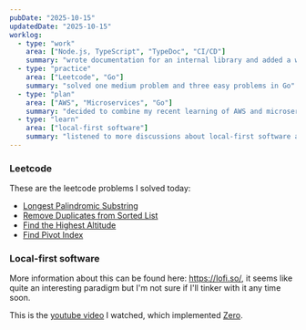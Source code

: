 ```yaml
---
pubDate: "2025-10-15"
updatedDate: "2025-10-15"
worklog:
  - type: "work"
    area: ["Node.js, TypeScript", "TypeDoc", "CI/CD"]
    summary: "wrote documentation for an internal library and added a workflow to deploy generated website to github pages"
  - type: "practice"
    area: ["Leetcode", "Go"]
    summary: "solved one medium problem and three easy problems in Go"
  - type: "plan"
    area: ["AWS", "Microservices", "Go"]
    summary: "decided to combine my recent learning of AWS and microservices into a project, at least one microservice will use Go"
  - type: "learn"
    area: ["local-first software"]
    summary: "listened to more discussions about local-first software and watched a video explaining the architecture of a web app built with it."
---
```


### Leetcode

These are the leetcode problems I solved today:

- [Longest Palindromic Substring](https://leetcode.com/problems/longest-palindromic-substring)
- [Remove Duplicates from Sorted List](https://leetcode.com/problems/remove-duplicates-from-sorted-list/description/)
- [Find the Highest Altitude](https://leetcode.com/problems/find-the-highest-altitude/description/)
- [Find Pivot Index](https://leetcode.com/problems/find-pivot-index/description/)

### Local-first software

More information about this can be found here: https://lofi.so/, it seems like quite an interesting paradigm but I'm not sure if I'll tinker with it any time soon.

This is the [youtube video](https://www.youtube.com/watch?v=_tHSAKVCJQo) I watched, which implemented [Zero](https://zero.rocicorp.dev/).
